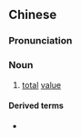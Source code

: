 {{also|总值}}
==Chinese==
{{zh-forms|s=总值}}

===Pronunciation===
{{zh-pron
|m=zǒngzhí
|c=zung2 zik6
|cat=n
}}

===Noun===
{{zh-noun}}

# [[total]] [[value]]

====Derived terms====
* {{zh-l|國民生產總值}}